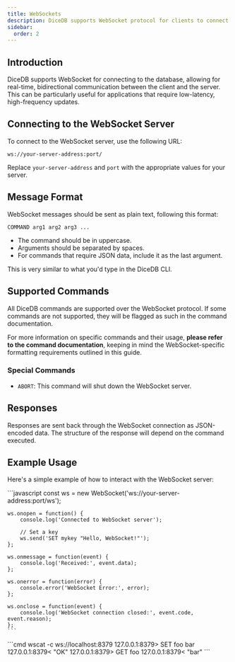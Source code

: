 ```yaml
--- 
title: WebSockets
description: DiceDB supports WebSocket protocol for clients to connect to the database. This document explains the request and response format.
sidebar:
  order: 2
---
```





## Introduction

DiceDB supports WebSocket for connecting to the database, allowing for real-time, bidirectional communication between the client and the server. This can be particularly useful for applications that require low-latency, high-frequency updates.

## Connecting to the WebSocket Server

To connect to the WebSocket server, use the following URL:
```
ws://your-server-address:port/
```
Replace `your-server-address` and `port` with the appropriate values for your server.


## Message Format

WebSocket messages should be sent as plain text, following this format:

```
COMMAND arg1 arg2 arg3 ...
```

- The command should be in uppercase.
- Arguments should be separated by spaces.
- For commands that require JSON data, include it as the last argument.

This is very similar to what you'd type in the DiceDB CLI.

## Supported Commands

All DiceDB commands are supported over the WebSocket protocol. If some commands are not supported, they will be flagged as such in the command documentation.

For more information on specific commands and their usage, **please refer to the command documentation**, keeping in mind the WebSocket-specific formatting requirements outlined in this guide.

### Special Commands

- `ABORT`: This command will shut down the WebSocket server.

## Responses

Responses are sent back through the WebSocket connection as JSON-encoded data. The structure of the response will depend on the command executed.

## Example Usage

Here's a simple example of how to interact with the WebSocket server:

<Tabs>
  <TabItem label="JavaScript">
    ```javascript
    const ws = new WebSocket('ws://your-server-address:port/ws');

    ws.onopen = function() {
        console.log('Connected to WebSocket server');
        
        // Set a key
        ws.send('SET mykey "Hello, WebSocket!"');
    };

    ws.onmessage = function(event) {
        console.log('Received:', event.data);
    };

    ws.onerror = function(error) {
        console.error('WebSocket Error:', error);
    };

    ws.onclose = function(event) {
        console.log('WebSocket connection closed:', event.code, event.reason);
    };
    ```
</TabItem>

<TabItem label="CLI">
    ```cmd
     wscat -c  ws://localhost:8379
     127.0.0.1:8379> SET foo bar
     127.0.0.1:8379< "OK"
     127.0.0.1:8379> GET foo
     127.0.0.1:8379< "bar"
    ```
</TabItem>
</Tabs>


